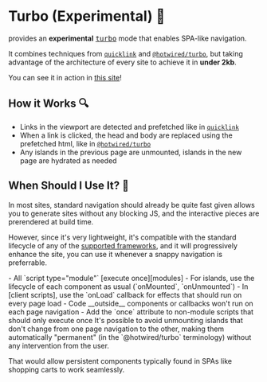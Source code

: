 [quicklink]: https://github.com/GoogleChromeLabs/quicklink
[hotwired]: https://github.com/hotwired/turbo
[turbo]: /config#turbo-experimental
[client scripts]: /guide/islands#client-script-block
[supported frameworks]: /guide/frameworks
[modules]: https://developer.mozilla.org/en-US/docs/Web/JavaScript/Guide/Modules#other_differences_between_modules_and_standard_scripts
[docs config]: https://github.com/ElMassimo/iles/blob/main/docs/iles.config.ts#L9

# Turbo (Experimental) 🚀

<Iles/> provides an __experimental__ <kbd>[turbo]</kbd> mode that enables SPA-like navigation.

It combines techniques from [`quicklink`][quicklink] and [`@hotwired/turbo`][hotwired], but taking advantage of the architecture of every <Iles/> site to achieve it in __under 2kb__.

You can see it in action in [this site][docs config]!

## How it Works 🔍

- Links in the viewport are detected and prefetched like in [`quicklink`][quicklink]
- When a link is clicked, the head and body are replaced using the prefetched html, like in [`@hotwired/turbo`][hotwired]
- Any islands in the previous page are unmounted, islands in the new page are hydrated as needed

## When Should I Use It? 🤔

In most sites, standard navigation should already be quite fast given <Iles/>
allows you to generate sites without any blocking JS, and the interactive pieces are prerendered at build time.

However, since it's very lightweight, it's compatible with the standard lifecycle of
any of the [supported frameworks], and it will progressively enhance the site,
you can use it whenever a snappy navigation is preferrable.

<Tip title="Caveats" warn>
- All `script type="module"` [execute once][modules]
- For islands, use the lifecycle of each component as usual (`onMounted`, `onUnmounted`)
- In [client scripts], use the `onLoad` callback for effects that should run on every page load
- Code __outside__ components or callbacks won't run on each page navigation
- Add the `once` attribute to non-module scripts that should only execute once
</Tip>

<Tip title="Roadmap 🛣">
It's possible to avoid unmounting islands that don't change from one page navigation to the other, making them automatically "permanent" (in the `@hotwired/turbo` terminology) without any intervention from the user.

That would allow persistent components typically found in SPAs like shopping carts to work seamlessly.
</Tip>
